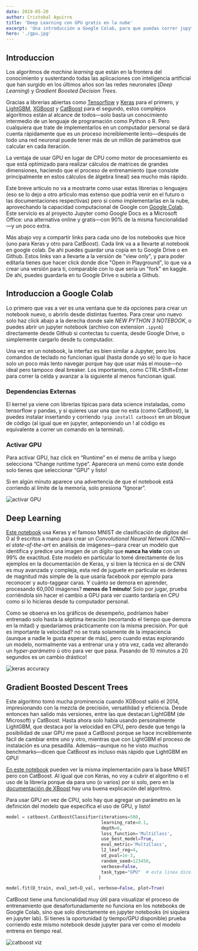 ```yaml
---
date: 2019-05-20
author: Cristobal Aguirre
title: 'Deep Learning con GPU gratis en la nube'
excerpt: 'Una introducción a Google Colab, para que puedas correr jupyter notebooks con GPU gratis en la nube'
hero: './gpu.jpg'
---
```


## Introduccion

Los algoritmos de _machine learning_ que están en la frontera del conocimiento y sustentando todas las aplicaciones con inteligencia artificial que han surgido en los últimos años son las redes neuronales (_Deep Learning_) y _Gradient Boosted Decision Trees_.

Gracias a librerías abiertas como [Tensorflow](https://www.tensorflow.org/) y [Keras](https://keras.io/) para el primero, y [LightGBM](https://lightgbm.readthedocs.io/en/latest/), [XGBoost](https://xgboost.readthedocs.io/en/latest/) y [CatBoost](https://catboost.ai/) para el segundo, estos complejos algoritmos están al alcance de todos—solo basta un conocimiento intermedio de un lenguaje de programación como Python o R. Pero cualquiera que trate de implementarlos en un computador personal se dará cuenta rápidamente que es un proceso increiblemente lento—después de todo una red neuronal puede tener más de un millón de parámetros que calcular en cada iteración.

La ventaja de usar GPU en lugar de CPU como motor de procesamiento es que está optimizado para realizar cálculos de matrices de grandes dimensiones, haciendo que el proceso de entrenamiento (que consiste principalmente en estos cálculos de álgebra lineal) sea mucho más rápido.

Este breve articulo no va a mostrarte como usar estas librerias o lenguajes (eso se lo dejo a otro articulo mas extenso que podría venir en el futuro o las documentaciones respectivas) pero si como implementarlas en la nube, aprovechando la capacidad computacional de Google con [Google Colab](https://colab.research.google.com/). Este servicio es al proyecto Jupyter como Google Docs es a Microsoft Office: una alternativa online y gratis—con 90% de la misma funcionalidad—y un poco extra.

Más abajo voy a compartir links para cada uno de los notebooks que hice (uno para Keras y otro para CatBoost). Cada link va a a llevarte al notebook en google colab. De ahi puedes guardar una copia en tu Google Drive o en Github. Estos links van a llevarte a la versión de "view only", y para poder editarla tienes que hacer click donde dice "Open in Playground", lo que va a crear una versión para ti, comparable con lo que sería un "fork" en kaggle. De ahí, puedes guardarla en tu Google Drive o subirla a Github.

## Introduccion a Google Colab

Lo primero que vas a ver es una ventana que te da opciones para crear un notebook nuevo, o abrirlo desde distintas fuentes. Para crear uno nuevo solo haz click abajo a la derecha donde sale _NEW PYTHON 3 NOTEBOOK_, o puedes abrir un jupyter notebook (archivo con extension `.ipynb`) directamente desde Github si contectas tu cuenta, desde Google Drive, o simplemente cargarlo desde tu computador.

Una vez en un notebook, la interfaz es bien similar a Jupyter, pero los comandos de teclado no funcionan igual (hasta donde yo sé) lo que lo hace solo un poco más lento navegar porque hay que usar más el mouse—no ideal pero tampoco deal breaker. Los importantes, como CTRL+Shift+Enter para correr la celda y avanzar a la siguiente al menos funcionan igual.

### Dependencias Externas

El kernel ya viene con librerías típicas para data science instaladas, como tensorflow y pandas, y si quieres usar una que no esta (como CatBoost), la puedes instalar insertando y corriendo `!pip install catboost` en un bloque de código (al igual que en jupyter, anteponiendo un ! al código es equivalente a correr un comando en la terminal).

### Activar GPU

Para activar GPU, haz click en “Runtime” en el menu de arriba y luego selecciona “Change runtime type”. Aparecera un menú como este donde solo tienes que seleccionar “GPU” y listo!

Si en algún minuto aparece una advertencia de que el notebook está corriendo al límite de la memoria, solo presiona “Ignorar”.

![activar GPU](activar-gpu.PNG)

## Deep Learning

[Este notebook](https://colab.research.google.com/drive/14Gn5qi3rVBv-5hPJvZTnEeXe26z231s1) usa Keras y el famoso MNIST de clasificación de dígitos del 0 al 9 escritos a mano para crear un _Convolutional Neural Network (CNN)_—el _state-of-the-art_ en análisis de imágenes—para crear un modelo que identifica y predice una imagen de un dígito que **nunca ha visto** con un 99% de exactitud. Este modelo en particular lo tomé directamente de los ejemplos en la documentación de Keras, y si bien la técnica en si de CNN es muy avanzada y compleja, esta red de juguete en particular es órdenes de magnitud más simple de la que usaría facebook por ejemplo para reconocer y auto-taggear caras. Y cuánto se demora en aprender, procesando 60,000 imágenes? **menos de 1 minuto**! Solo por jugar, prueba corriéndola sin hacer el cambio a GPU para ver cuanto tardaría en CPU como si lo hicieras desde tu computador personal.

Como se observa en los gráficos de desempeño, podríamos haber entrenado solo hasta la séptima iteración (recortando el tiempo que demora en la mitad) y quedaríamos prácticamente con la misma precisión. Por qué es importante la velocidad? no se trata solamente de la impaciencia (aunque a nadie le gusta esperar de más), pero cuando estas explorando un modelo, normalmente vas a entrenar una y otra vez, cada vez alterando un _hyper-parámetro_ ú otro para ver que pasa. Pasando de 10 minutos a 20 segundos es un cambio drástico!

![keras accuracy](keras-model-accuracy.PNG)

## Gradient Boosted Descent Trees

Este algoritmo tomó mucha prominencia cuando XGBoost salió el 2014, impresionando con la mezcla de precisión, versatilidad y eficiencia. Desde entonces han salido más versiones, entre las que destacan LightGBM (de Microsoft) y CatBoost. Hasta ahora solo había usando personalmente LightGBM, que destaca por la velocidad en CPU, pero desde que tengo la posibilidad de usar GPU me pasé a CatBoost porque se hace increíblemente fácil de cambiar entre uno y otro, mientras que con LightGBM el proceso de instalación es una pesadilla. Además—aunque no he visto muchos benchmarks—dicen que CatBoost es incluso más rápido que LightGBM en GPU!

[En este notebook](https://colab.research.google.com/drive/1T8Fm9x99gFxAjb2eWwcFCbDEqwcm9N91) pueden ver la misma implementación para la base MNIST pero con CatBoost. Al igual que con Keras, no voy a cubrir el algoritmo o el uso de la librería porque da para uno (o varios) por si solo, pero en la [documentación de XBoost](https://xgboost.readthedocs.io/en/latest/tutorials/model.html) hay una buena explicación del algoritmo.

Para usar GPU en vez de CPU, solo hay que agregar un parámetro en la definición del modelo que especifica el uso de GPU, y listo!

```python
model = catboost.CatBoostClassifier(iterations=500,
                                    learning_rate=0.1,
                                    depth=6,
                                    loss_function='MultiClass',
                                    use_best_model=True,
                                    eval_metric='MultiClass',
                                    l2_leaf_reg=4,
                                    od_pval=1e-3,
                                    random_seed=123456,
                                    verbose=False,
                                    task_type="GPU"  # esta linea dice: Usar GPU
                                   )

model.fit(D_train, eval_set=D_val, verbose=False, plot=True)
```

CatBoost tiene una funcionalidad muy útil para visualizar el proceso de entrenamiento que desafortunadamente no funciona en los notebooks de Google Colab, sino que solo directamente en jupyter notebooks (ni siquiera en jupyter lab). Si tienes la oportunidad (y tiempo/GPU disponible) prueba corriendo este mismo notebook desde jupyter para ver como el modelo entrena en tiempo real.

![catboost viz](catboost-viz.gif)
